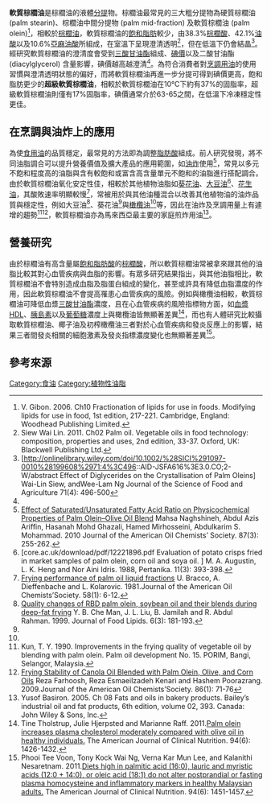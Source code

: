 '''軟質棕櫚油'''是棕櫚油的液體[[分提技術|分提]]物。棕櫚油最常見的三大粗分提物為硬質棕櫚油 (palm stearin)、棕櫚油中間分提物 (palm mid-fraction) 及軟質棕櫚油 (palm olein)<ref> V. Gibon. 2006. Ch10 Fractionation of lipids for use in foods. Modifying lipids for use in food, 1st edition, 217-221. Cambridge, England: Woodhead Publishing Limited.</ref>，相較於[[棕櫚油|棕櫚油]]，軟質棕櫚油的[[飽和脂肪|飽和脂肪]]較少，由38.3%[[棕櫚酸|棕櫚酸]]、42.1%[[油酸|油酸]]以及10.6%[[亞麻油酸|亞麻油酸]]所組成，在室溫下呈現澄清透明<ref name="siew"> Siew Wai Lin. 2011. Ch02 Palm oil. Vegetable oils in food technology: composition, properties and uses, 2nd edition, 33-37. Oxford, UK: Blackwell Publishing Ltd.</ref>，但在低溫下仍會結晶<ref>[http://onlinelibrary.wiley.com/doi/10.1002/%28SICI%291097-0010%28199608%2971:4%3C496::AID-JSFA616%3E3.0.CO;2-W/abstract Effect of Diglycerides on the Crystallisation of Palm Oleins] {{Wayback|url=http://onlinelibrary.wiley.com/doi/10.1002/%28SICI%291097-0010%28199608%2971:4%3C496::AID-JSFA616%3E3.0.CO;2-W/abstract |date=20160408063914 }} Wai-Lin Siew, andWee-Lam Ng Journal of the Science of Food and Agriculture 71(4): 496-500</ref>。經研究軟質棕櫚油的澄清度會受到[[三酸甘油酯|三酸甘油酯]]組成、[[碘價|碘價]]以及二酸甘油酯 (diacylglycerol) 含量影響，碘價越高越澄清<ref name="siew"/>。為符合消費者對[[烹調用油|烹調用油]]的使用習慣與澄清透明狀態的偏好，而將軟質棕櫚油再進一步分提可得到碘價更高，飽和脂肪更少的'''超級軟質棕櫚油'''，相較於軟質棕櫚油在10℃下約有37%的固脂率，超級軟質棕櫚油則僅有17%固脂率，碘價通常介於63-65之間，在低溫下冷凍穩定性更佳。

== 在烹調與油炸上的應用 ==
為使[[食用油|食用油]]的品質穩定，最常見的方法即為調整[[脂肪酸|脂肪酸]]組成。前人研究發現，將不同油脂調合可以提升營養價值及擴大產品的應用範圍，如[[油炸|油炸]]使用<ref name="Mahsa">[http://link.springer.com/article/10.1007%2Fs11746-009-1495-z Effect of Saturated/Unsaturated Fatty Acid Ratio on Physicochemical Properties of Palm Olein–Olive Oil Blend] {{Wayback|url=http://link.springer.com/article/10.1007%2Fs11746-009-1495-z |date=20160215030305 }} Mahsa Naghshineh, Abdul Azis Ariffin, Hasanah Mohd Ghazali, Hamed Mirhosseini, Abdulkarim S. Mohammad. 2010 Journal of the American Oil Chemists’ Society. 87(3): 255-262.</ref>，常見以多元不飽和程度高的油脂與含有較飽和或富含高含量單元不飽和的油脂進行搭配調合。由於軟質棕櫚油氧化安定性佳，相較於其他植物油脂如[[葵花油|葵花油]]、[[大豆油|大豆油]]<ref>[core.ac.uk/download/pdf/12221896.pdf Evaluation of potato crisps fried in market samples of palm olein, corn oil and soya oil. ] M. A. Augustin, L. K. Heng and Nor Aini Idris. 1988, Pertanika. 11(3): 393-398.</ref>、[[花生油|花生油]]，其酸敗速率明顯較慢<ref>[http://link.springer.com/article/10.1007%2FBF02666044 Frying performance of palm oil liquid fractions] {{Wayback|url=http://link.springer.com/article/10.1007%2FBF02666044 |date=20160215205405 }} U. Bracco, A. Dieffenbache and L. Kolarovic. 1981.Journal of the American Oil Chemists’Society. 58(1): 6-12.</ref>，常被用於與其他油種混合以改善其他植物油的油炸品質與穩定性，例如大豆油<ref>[https://www.researchgate.net/publication/229988421_Quality_changes_of_RBD_palm_olein_soybean_oil_and_their_blends_during_deep-fat_frying Quality changes of RBD palm olein, soybean oil and their blends during deep-fat frying] {{Wayback|url=https://www.researchgate.net/publication/229988421_Quality_changes_of_RBD_palm_olein_soybean_oil_and_their_blends_during_deep-fat_frying |date=20160130092830 }} Y. B. Che Man, J. L. Liu, B. Jamilah and R. Abdul Rahman. 1999. Journal of Food Lipids. 6(3): 181-193.</ref>、葵花油<ref name="Mahsa"/>與[[橄欖油|橄欖油]]<ref name="Mahsa"/>等，因此在油炸及烹調用量上有遽增的趨勢<ref> Kun, T. Y. 1990. Improvements in the frying quality of vegetable oil by blending with palm olein. Palm oil development No. 15. PORIM, Bangi, Selangor, Malaysia.</ref><ref>[http://link.springer.com/article/10.1007%2Fs11746-008-1315-x Frying Stability of Canola Oil Blended with Palm Olein, Olive, and Corn Oils] {{Wayback|url=http://link.springer.com/article/10.1007%2Fs11746-008-1315-x |date=20160215150200 }}  Reza Farhoosh, Reza Esmaeilzadeh Kenari and Hashem Poorazrang. 2009.Journal of the American Oil Chemists’Society. 86(1): 71-76</ref>，軟質棕櫚油亦為馬來西亞最主要的家庭煎炸用油<ref>Yusof Basiron. 2005. Ch 08 Fats and oils in bakery products. Bailey’s industrial oil and fat products, 6th edition, volume 02, 393. Canada: John Wiley & Sons, Inc.</ref>。

==營養研究==
由於棕櫚油有高含量屬[[飽和脂肪酸|飽和脂肪酸]]的[[棕櫚酸|棕櫚酸]]，所以軟質棕櫚油常被拿來跟其他的油脂比較其對心血管疾病與血脂的影響。有眾多研究結果指出，與其他油脂相比，軟質棕櫚油不會特別造成血脂及脂蛋白組成的變化，甚至或許具有降低血脂濃度的作用，因此軟質棕櫚油不會提高罹患心血管疾病的風險。例如與橄欖油相較，軟質棕櫚油可降低血漿[[三酸甘油酯|三酸甘油酯]]濃度，且在心血管疾病的風險指標物方面，如[[血漿|血漿]]HDL、[[胰島素|胰島素]]以及[[葡萄糖|葡萄糖]]濃度上與橄欖油皆無顯著差異<ref>Tine Tholstrup, Julie Hjerpsted and Marianne Raff. 2011.[http://www.ncbi.nlm.nih.gov/pubmed/22071711 Palm olein increases plasma cholesterol moderately compared with olive oil in healthy individuals.] {{Wayback|url=http://www.ncbi.nlm.nih.gov/pubmed/22071711 |date=20170623163337 }}The American Journal of Clinical Nutrition. 94(6): 1426-1432.</ref>，而也有人體研究比較攝取軟質棕櫚油、椰子油及初榨橄欖油三者對於心血管疾病和發炎反應上的影響，結果三者間發炎相關的細胞激素及發炎指標濃度變化也無顯著差異<ref>Phooi Tee Voon, Tony Kock Wai Ng, Verna Kar Mun Lee, and Kalanithi Nesaretnam. 2011.[http://www.ncbi.nlm.nih.gov/pubmed/22030224 Diets high in palmitic acid (16:0), lauric and myristic acids (12:0 + 14:0), or oleic acid (18:1) do not alter postprandial or fasting plasma homocysteine and inflammatory markers in healthy Malaysian adults.] {{Wayback|url=http://www.ncbi.nlm.nih.gov/pubmed/22030224 |date=20200305104557 }} The American Journal of Clinical Nutrition. 94(6): 1451-1457.</ref>。

== 參考來源 ==
{{Reflist}}

[[Category:食油|Category:食油]]
[[Category:植物性油脂|Category:植物性油脂]]